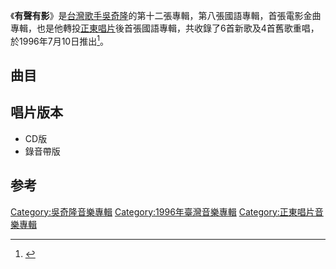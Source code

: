 {{Album infobox | <!-- See Wikipedia:WikiProject_Albums -->
| Name        = 有聲有影
| Type        = [[專輯|專輯]]
| Artist      = [[吳奇隆|吳奇隆]]
| Cover       = 
| Released    = 1996年7月10日
| Recorded    = 1996年<ref name="pmdb">[http://www.pmdb.org.tw/fun/search_album.jsp?oid=43157 吳奇隆 / 有聲有影 - 臺灣流行音樂資料庫] {{Wayback|url=http://www.pmdb.org.tw/fun/search_album.jsp?oid=43157 |date=20180212201518 }} PMDB. {{zh-tw}}</ref>
| Genre       = [[國語流行音樂|國語流行音樂]]
| Length      = 
| Label       = [[正東唱片|正東唱片]]
| Last album  = [[孤星119|孤星119]]<br>（1995年）
| This album  = '''有聲有影'''<br>（1996年）
| Next album  = [[找我|找我]]<br>（1996年）
}}

《'''有聲有影'''》是[[台灣|台灣]][[歌手|歌手]][[吳奇隆|吳奇隆]]的第十二張專輯，第八張國語專輯，首張電影金曲專輯，也是他轉投[[正東唱片|正東唱片]]後首張國語專輯，共收錄了6首新歌及4首舊歌重唱，於1996年7月10日推出<ref>{{Cite book|title=80年代的宝贝们|last=何从主编；杨国伟等摄影；右意达漫画|first=|publisher=南昌：二十一世纪出版社|year=2003.08|isbn=7-5391-2305-2|location=|pages=87}}</ref>。

==曲目==
{{tracklist
| headline     = 
| total_length = 
| title_width  = 

| all_producer = [[李子恆|李子恆]]

| title1         = 青春鼓王 
| music1         = [[服部良一|服部良一]]
| lyrics1        = [[蕭篁|蕭篁]]
| arranger1      = [[江建民|江建民]]
| note1          = 
| longnote1      = 第一主打歌<br>電影《[[爵士殺手|爵士殺手]]》主題曲<br>原唱為[[青山_(歌手)|青山]]
| length1        = 

| title2         = 傳說
| music2         = [[王繼康|王繼康]]
| lyrics2        = [[李姚|李姚]]
| arranger2      = 王繼康
| note2          = 
| longnote2      = 第二主打歌<br>電影《[[頑皮炸彈|頑皮炸彈]]》主題曲
| length2        = 

| title3         = 倔強 
| music3         = [[李子恆|李子恆]]
| lyrics3        = 李子恆
| arranger3      = [[王豫民|王豫民]]
| note3          = 
| longnote3      = 電影《[[花月佳期_(1995年電影)|花月佳期]]》主題曲
| length3        = 

| title4         = 惦念
| music4         = [[雷頌德|雷頌德]]
| lyrics4        = [[姚若龍|姚若龍]]
| arranger4      = [[何國杰|何國杰]]
| note4          = 
| longnote4      = 電影《[[那有一天不想你|那有一天不想你]]》主題曲<br>粵語原曲為《活在幻想中》
| length4        = 

| title5         = 煙火 
| music5         = 李子恆
| lyrics5        = 李子恆
| arranger5      = [[李伯傑|李伯傑]]
| note5          = 1996 Version
| longnote5      = 電影《[[新同居時代|新同居時代]]》插曲<br>重新演繹1993年作品
| length5        = 

| title6         = 今生註定 
| music6         = [[潘協慶|潘協慶]]
| lyrics6        = 潘協慶
| arranger6      = 何國杰
| note6          = 
| longnote6      = 電影《[[邊緣青年|邊緣青年]]》主題曲
| length6        = 

| title7         = 如果明天能再相聚
| music7         = [[吳國敬|吳國敬]]
| lyrics7        = 李子恆
| arranger7      = [[楊雲驃|楊雲驃]]
| note7          = 
| longnote7      = 電影《[[新喋血雙雄|新喋血雙雄]]》主題曲<br>粵語版本為《如明日有幸再聚》
| length7        = 
 
| title8         = 一生夢一生狂
| music8         = 潘協慶
| lyrics8        = 李子恆
| arranger8      = [[鍾興民|鍾興民]]
| note8          = 1996 Version
| longnote8      = 電影《[[新喋血雙雄|新喋血雙雄]]》插曲<br>重新演繹1995年作品
| length8        = 

| title9         = 祝你一路順風
| music9         = 李子恆
| lyrics9        = [[吳奇隆|吳奇隆]]
| arranger9      = 王豫民
| note9          = 1996 Version
| longnote9      = 電影《[[逃學外傳|逃學外傳]]》插曲<br>重新演繹1992年作品
| length9        = 

| title10        = 梁祝
| music10        = [[何占豪|何占豪]]<br>[[陳鋼|陳鋼]]
| lyrics10       = [[黃霑|黃霑]]
| arranger10     = 何國杰
| note10         = 1996 Version
| longnote10     = 電影《[[梁祝_(1994年電影)|梁祝]]》國語版主題曲<br>重新演繹1994年作品
| length10       = 
}}

== 唱片版本 ==
*CD版
*錄音帶版

==参考==
{{reflist}}

{{吳奇隆}}
{{小虎隊 (台灣)}}
[[Category:吳奇隆音樂專輯|Category:吳奇隆音樂專輯]]
[[Category:1996年臺灣音樂專輯|Category:1996年臺灣音樂專輯]]
[[Category:正東唱片音樂專輯|Category:正東唱片音樂專輯]]